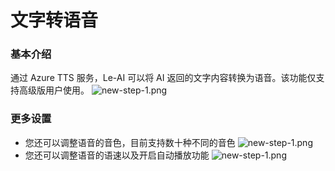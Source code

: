 # 文字转语音

### 基本介绍

通过 Azure TTS 服务，Le-AI 可以将 AI 返回的文字内容转换为语音。该功能仅支持高级版用户使用。
![new-step-1.png](/features/tts/preview-zh-CN.png)

### 更多设置

- 您还可以调整语音的音色，目前支持数十种不同的音色
  ![new-step-1.png](/features/tts/voice-zh-CN.png)
- 您还可以调整语音的语速以及开启自动播放功能
  ![new-step-1.png](/features/tts/others-zh-CN.png)
